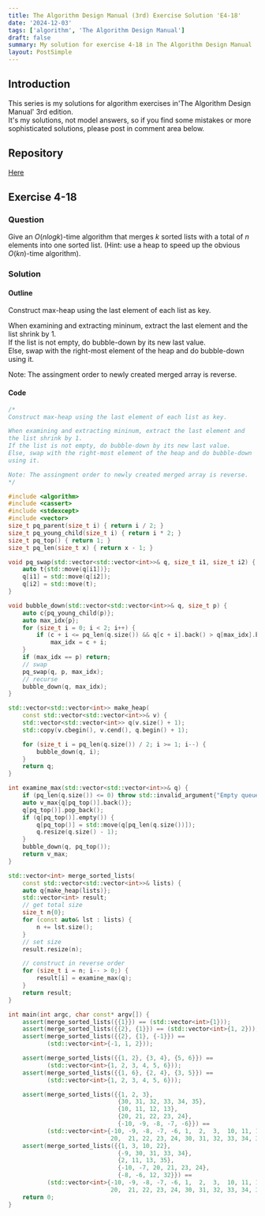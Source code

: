 ```yaml
---
title: The Algorithm Design Manual (3rd) Exercise Solution 'E4-18'
date: '2024-12-03'
tags: ['algorithm', 'The Algorithm Design Manual']
draft: false
summary: My solution for exercise 4-18 in The Algorithm Design Manual
layout: PostSimple
---
```


<TOCInline toc={props.toc} toHeading={5} asDisclosure={true} />

## Introduction

This series is my solutions for algorithm exercises in'The Algorithm Design Manual' 3rd edition.  
It's my solutions, not model answers, so if you find some mistakes or more sophisticated solutions, please post in comment area below.

## Repository

[Here](https://github.com/dede-20191130/tadm-solutions)

## Exercise 4-18

### Question

Give an $O(n log k)$-time algorithm that merges $k$ sorted lists with a total
of $n$ elements into one sorted list. (Hint: use a heap to speed up the obvious
$O(kn)$-time algorithm).

### Solution

#### Outline

Construct max-heap using the last element of each list as key.

When examining and extracting mininum, extract the last element and
the list shrink by 1.  
If the list is not empty, do bubble-down by its new last value.  
Else, swap with the right-most element of the heap and do bubble-down
using it.

Note: The assingment order to newly created merged array is reverse.

#### Code

```cpp
/*
Construct max-heap using the last element of each list as key.

When examining and extracting mininum, extract the last element and
the list shrink by 1.
If the list is not empty, do bubble-down by its new last value.
Else, swap with the right-most element of the heap and do bubble-down
using it.

Note: The assingment order to newly created merged array is reverse.
*/

#include <algorithm>
#include <cassert>
#include <stdexcept>
#include <vector>
size_t pq_parent(size_t i) { return i / 2; }
size_t pq_young_child(size_t i) { return i * 2; }
size_t pq_top() { return 1; }
size_t pq_len(size_t x) { return x - 1; }

void pq_swap(std::vector<std::vector<int>>& q, size_t i1, size_t i2) {
    auto t{std::move(q[i1])};
    q[i1] = std::move(q[i2]);
    q[i2] = std::move(t);
}

void bubble_down(std::vector<std::vector<int>>& q, size_t p) {
    auto c{pq_young_child(p)};
    auto max_idx{p};
    for (size_t i = 0; i < 2; i++) {
        if (c + i <= pq_len(q.size()) && q[c + i].back() > q[max_idx].back())
            max_idx = c + i;
    }
    if (max_idx == p) return;
    // swap
    pq_swap(q, p, max_idx);
    // recurse
    bubble_down(q, max_idx);
}

std::vector<std::vector<int>> make_heap(
    const std::vector<std::vector<int>>& v) {
    std::vector<std::vector<int>> q(v.size() + 1);
    std::copy(v.cbegin(), v.cend(), q.begin() + 1);

    for (size_t i = pq_len(q.size()) / 2; i >= 1; i--) {
        bubble_down(q, i);
    }
    return q;
}

int examine_max(std::vector<std::vector<int>>& q) {
    if (pq_len(q.size()) <= 0) throw std::invalid_argument{"Empty queue"};
    auto v_max{q[pq_top()].back()};
    q[pq_top()].pop_back();
    if (q[pq_top()].empty()) {
        q[pq_top()] = std::move(q[pq_len(q.size())]);
        q.resize(q.size() - 1);
    }
    bubble_down(q, pq_top());
    return v_max;
}

std::vector<int> merge_sorted_lists(
    const std::vector<std::vector<int>>& lists) {
    auto q{make_heap(lists)};
    std::vector<int> result;
    // get total size
    size_t n{0};
    for (const auto& lst : lists) {
        n += lst.size();
    }
    // set size
    result.resize(n);

    // construct in reverse order
    for (size_t i = n; i-- > 0;) {
        result[i] = examine_max(q);
    }
    return result;
}

int main(int argc, char const* argv[]) {
    assert(merge_sorted_lists({{1}}) == (std::vector<int>{1}));
    assert(merge_sorted_lists({{2}, {1}}) == (std::vector<int>{1, 2}));
    assert(merge_sorted_lists({{2}, {1}, {-1}}) ==
           (std::vector<int>{-1, 1, 2}));

    assert(merge_sorted_lists({{1, 2}, {3, 4}, {5, 6}}) ==
           (std::vector<int>{1, 2, 3, 4, 5, 6}));
    assert(merge_sorted_lists({{1, 6}, {2, 4}, {3, 5}}) ==
           (std::vector<int>{1, 2, 3, 4, 5, 6}));

    assert(merge_sorted_lists({{1, 2, 3},
                               {30, 31, 32, 33, 34, 35},
                               {10, 11, 12, 13},
                               {20, 21, 22, 23, 24},
                               {-10, -9, -8, -7, -6}}) ==
           (std::vector<int>{-10, -9, -8, -7, -6, 1,  2,  3,  10, 11, 12, 13,
                             20,  21, 22, 23, 24, 30, 31, 32, 33, 34, 35}));
    assert(merge_sorted_lists({{1, 3, 10, 22},
                               {-9, 30, 31, 33, 34},
                               {2, 11, 13, 35},
                               {-10, -7, 20, 21, 23, 24},
                               {-8, -6, 12, 32}}) ==
           (std::vector<int>{-10, -9, -8, -7, -6, 1,  2,  3,  10, 11, 12, 13,
                             20,  21, 22, 23, 24, 30, 31, 32, 33, 34, 35}));
    return 0;
}

```
